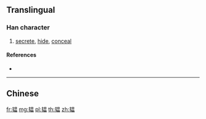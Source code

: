 {{character info/new}}
{{also|韞}}
==Translingual==

===Han character===
{{Han char|rn=178|rad=韦|as=09|sn=13|four=|canj=QSABT}}

# [[secrete]], [[hide]], [[conceal]]

====References====
* {{Han ref|kx=1396.031|hdz=74508.030|uh=97EB|ud=38891}}

----

==Chinese==
{{zh-see|韞}}

[[fr:韫]]
[[mg:韫]]
[[pl:韫]]
[[th:韫]]
[[zh:韫]]